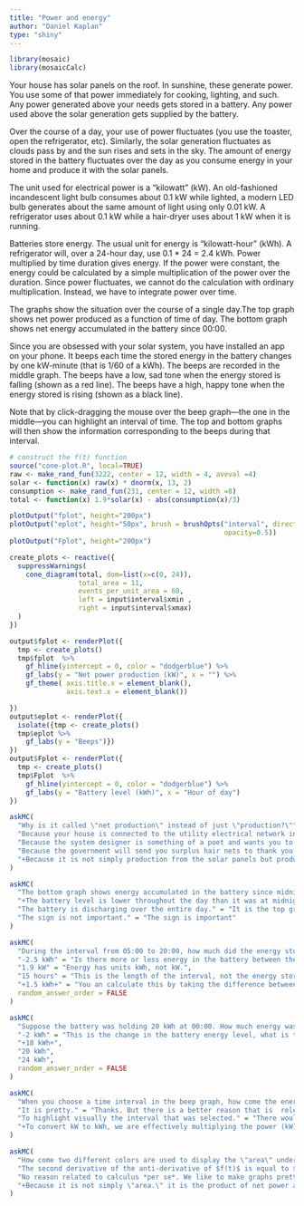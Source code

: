 ```yaml
---
title: "Power and energy"
author: "Daniel Kaplan"
type: "shiny"
---
```


```r
library(mosaic)
library(mosaicCalc)
```

Your house has solar panels on the roof. In sunshine, these generate power. You use some of that power immediately for cooking, lighting, and such. Any power generated above your needs gets stored in a battery. Any power used above the solar generation gets supplied by the battery.

Over the course of a day, your use of power fluctuates (you use the toaster, open the refrigerator, etc). Similarly, the solar generation fluctuates as clouds pass by and the sun rises and sets in the sky. The amount of energy stored in the battery fluctuates over the day as you consume energy in your home and produce it with the solar panels. 

The unit used for electrical power is a "kilowatt" (kW). An old-fashioned incandescent light bulb consumes about 0.1 kW while lighted, a modern LED bulb generates about the same amount of light using only 0.01 kW. A refrigerator uses about 0.1 kW while a hair-dryer uses about 1 kW when it is running.

Batteries store energy. The usual unit for energy is "kilowatt-hour" (kWh). A refrigerator will, over a 24-hour day, use 0.1 * 24 = 2.4 kWh. Power multiplied by time duration gives energy. If the power were constant, the energy could be calculated by a simple multiplication of the power over the duration. Since power fluctuates, we cannot do the calculation with ordinary multiplication. Instead, we have to integrate power over time.

The graphs show the situation over the course of a single day.The top graph shows net power produced as a function of time of day. The bottom graph shows net energy accumulated in the battery since 00:00.  

Since you are obsessed with your solar system, you have installed an app on your phone. It beeps each time the stored energy in the battery changes by one kW-minute (that is 1/60 of a kWh). The beeps are recorded in the middle graph. The beeps have a low, sad tone when the energy stored is falling (shown as a red line). The beeps have a high, happy tone when the energy stored is rising (shown as a black line). 

Note that by click-dragging the mouse over the beep graph---the one in the middle---you can highlight an interval of time. The top and bottom graphs will then show the information corresponding to the beeps during that interval.

```r
# construct the f(t) function
source("cone-plot.R", local=TRUE)
raw <- make_rand_fun(3222, center = 12, width = 4, aveval =4)
solar <- function(x) raw(x) * dnorm(x, 13, 2)
consumption <- make_rand_fun(231, center = 12, width =8)
total <- function(x) 1.9*solar(x) - abs(consumption(x)/3)

```
```r
plotOutput("fplot", height="200px")
plotOutput("eplot", height="50px", brush = brushOpts("interval", direction="x",
                                                     opacity=0.5))
plotOutput("Fplot", height="200px")
```

```r
create_plots <- reactive({
  suppressWarnings(
    cone_diagram(total, dom=list(x=c(0, 24)), 
                 total_area = 11, 
                 events_per_unit_area = 60,
                 left = input$interval$xmin , 
                 right = input$interval$xmax)
  )
})

output$fplot <- renderPlot({
  tmp <- create_plots()
  tmp$fplot  %>%
    gf_hline(yintercept = 0, color = "dodgerblue") %>%
    gf_labs(y = "Net power production (kW)", x = "") %>%
    gf_theme( axis.title.x = element_blank(),
              axis.text.x = element_blank())

})
output$eplot <- renderPlot({
  isolate({tmp <- create_plots()
  tmp$eplot %>%
    gf_labs(y = "Beeps")})
})
output$Fplot <- renderPlot({
  tmp <- create_plots()
  tmp$Fplot  %>%
    gf_hline(yintercept = 0, color = "dodgerblue") %>%
    gf_labs(y = "Battery level (kWh)", x = "Hour of day")
})
```

```r
askMC(
  "Why is it called \"net production\" instead of just \"production?\"",
  "Because your house is connected to the utility electrical network in case you need extra power.",
  "Because the system designer is something of a poet and wants you to think of the solar cells as a kind of fishing net harvesting photons.",
  "Because the government will send you surplus hair nets to thank you for reducing CO2 production.",
  "+Because it is not simply production from the solar panels but production *minus* consumption (the solar panels require energy to run). If you ignored consumption, you would call it \"gross energy produced.\"+"
)
```

```r
askMC(
  "The bottom graph shows energy accumulated in the battery since midnight. What does it mean that the energy accumulated is negative?",
  "+The battery level is lower throughout the day than it was at midnight.+",
  "The battery is discharging over the entire day." = "It is the top graph, net power production, that tells if if the battery is charging (positive net production) or discharging (negative net production). So this statement is not always accurate",
  "The sign is not important." = "The sign is important"
)
```

```r
askMC(
  "During the interval from 05:00 to 20:00, how much did the energy stored by the battery change? Highlight that interval in the beeps graph.",
  "-2.5 kWh" = "Is there more or less energy in the battery between these two points?",
  "1.9 kW" = "Energy has units kWh, not kW.",
  "15 hours" = "This is the length of the interval, not the energy stored.",
  "+1.5 kWh+" = "You an calculate this by taking the difference between the relative battery level at the end of the interval and at the start of the interval. These values are shown as blue dots on the bottom graph (if you used the cursor to highlight the interval).",
  random_answer_order = FALSE
)
```

```r
askMC(
  "Suppose the battery was holding 20 kWh at 00:00. How much energy was it holding at 15:00?",
  "-2 kWh" = "This is the change in the battery energy level, what is the actual value at the level?",
  "+18 kWh+",
  "20 kWh",
  "24 kWh",
  random_answer_order = FALSE
)
```

```r
askMC(
  "When you choose a time interval in the beep graph, how come the energy stored (in kWh) is displayed as an area in the top graph? Keep in mind that the vertical scale of the top graph is kW, not kWh.",
  "It is pretty." = "Thanks. But there is a better reason that is  relevant to calculus.",
  "To highlight visually the interval that was selected." = "There would be other ways to show the interval.",
  "+To convert kW to kWh, we are effectively multiplying the power (kW) by the time duration. Power is on the vertical axis, time duration is on the horizontal axis. Multiplying the two corresponds to the area under the graph.+" = "In this instance, energy is acting as the anti-derivative of the power function with respect to time"
)
```

```r
askMC(
  "How come two different colors are used to display the \"area\" under the net power curve?",
  "The second derivative of the anti-derivative of $f(t)$ is equal to $f(t)$." = "The statement is true, but it is irrelevant to the question being asked.",
  "No reason related to calculus *per se*. We like to make graphs pretty.",
  "+Because it is not simply \"area.\" it is the product of net power and time duration, and sometimes this quantity is negative. The color indicates whether the quantity is positive or negative at any instant.+"
)
```


